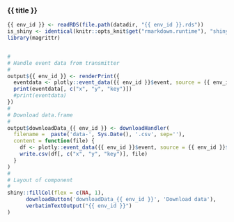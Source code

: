 
### {{ title }}

<!-- Component created on {{ date }} -->

```r
{{ env_id }} <- readRDS(file.path(datadir, "{{ env_id }}.rds"))
is_shiny <- identical(knitr::opts_knit$get("rmarkdown.runtime"), "shiny")
library(magrittr)
```

```r

```

```r
#
# Handle event data from transmitter
#
output${{ env_id }} <- renderPrint({
  eventdata <- plotly::event_data({{ env_id }}$event, source = {{ env_id }}$transmitter)
  print(eventdata[, c("x", "y", "key")])
  #print(eventdata)
})
#
# Download data.frame
#
output$downloadData_{{ env_id }} <- downloadHandler(
  filename =  paste('data-', Sys.Date(), '.csv', sep=''),
  content = function(file) {
    df <- plotly::event_data({{ env_id }}$event, source = {{ env_id }}$transmitter)
    write.csv(df[, c("x", "y", "key")], file)
  }
)
#
# Layout of component
#
shiny::fillCol(flex = c(NA, 1),
      downloadButton('downloadData_{{ env_id }}', 'Download data'),
      verbatimTextOutput("{{ env_id }}")
)
```
